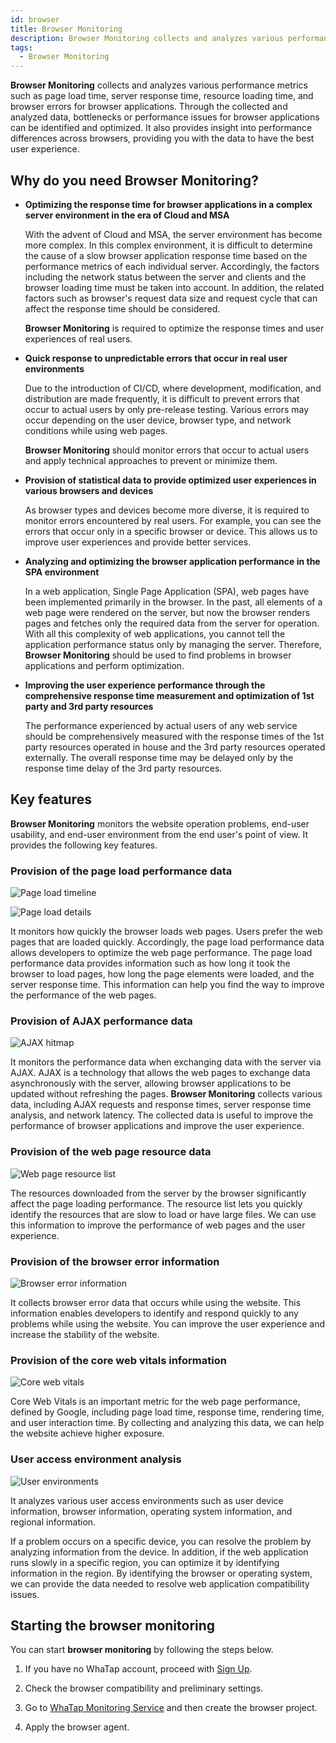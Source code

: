 ```yaml
---
id: browser
title: Browser Monitoring
description: Browser Monitoring collects and analyzes various performance metrics such as page load time, server response time, resource loading time, and browser errors for browser applications.
tags:
  - Browser Monitoring
---
```


**Browser Monitoring** collects and analyzes various performance metrics such as page load time, server response time, resource loading time, and browser errors for browser applications. Through the collected and analyzed data, bottlenecks or performance issues for browser applications can be identified and optimized. It also provides insight into performance differences across browsers, providing you with the data to have the best user experience.

## Why do you need **Browser Monitoring**?

-   **Optimizing the response time for browser applications in a complex server environment in the era of Cloud and MSA**

    With the advent of Cloud and MSA, the server environment has become more complex. In this complex environment, it is difficult to determine the cause of a slow browser application response time based on the performance metrics of each individual server. Accordingly, the factors including the network status between the server and clients and the browser loading time must be taken into account. In addition, the related factors such as browser's request data size and request cycle that can affect the response time should be considered.

    **Browser Monitoring** is required to optimize the response times and user experiences of real users.

-   **Quick response to unpredictable errors that occur in real user environments**

    Due to the introduction of CI/CD, where development, modification, and distribution are made frequently, it is difficult to prevent errors that occur to actual users by only pre-release testing. Various errors may occur depending on the user device, browser type, and network conditions while using web pages. 

    **Browser Monitoring** should monitor errors that occur to actual users and apply technical approaches to prevent or minimize them.

-   **Provision of statistical data to provide optimized user experiences in various browsers and devices**

    As browser types and devices become more diverse, it is required to monitor errors encountered by real users. For example, you can see the errors that occur only in a specific browser or device. This allows us to improve user experiences and provide better services.

-   **Analyzing and optimizing the browser application performance in the SPA environment**

    In a web application, Single Page Application (SPA), web pages have been implemented primarily in the browser. In the past, all elements of a web page were rendered on the server, but now the browser renders pages and fetches only the required data from the server for operation. With all this complexity of web applications, you cannot tell the application performance status only by managing the server. Therefore, **Browser Monitoring** should be used to find problems in browser applications and perform optimization.

-   **Improving the user experience performance through the comprehensive response time measurement and optimization of 1st party and 3rd party resources**

    The performance experienced by actual users of any web service should be comprehensively measured with the response times of the 1st party resources operated in house and the 3rd party resources operated externally. The overall response time may be delayed only by the response time delay of the 3rd party resources.

## Key features

**Browser Monitoring** monitors the website operation problems, end-user usability, and end-user environment from the end user's point of view. It provides the following key features.

### Provision of the page load performance data

![Page load timeline](/img/browser-pageload-timeline.png)

![Page load details](/img/browser-pageload-details.png)

It monitors how quickly the browser loads web pages. Users prefer the web pages that are loaded quickly. Accordingly, the page load performance data allows developers to optimize the web page performance. The page load performance data provides information such as how long it took the browser to load pages, how long the page elements were loaded, and the server response time. This information can help you find the way to improve the performance of the web pages.

### Provision of AJAX performance data

![AJAX hitmap](/img/browser-ajax-hitmap.png)

It monitors the performance data when exchanging data with the server via AJAX. AJAX is a technology that allows the web pages to exchange data asynchronously with the server, allowing browser applications to be updated without refreshing the pages. **Browser Monitoring** collects various data, including AJAX requests and response times, server response time analysis, and network latency. The collected data is useful to improve the performance of browser applications and improve the user experience.

### Provision of the web page resource data

![Web page resource list](/img/browser-page-resource-list.png)

The resources downloaded from the server by the browser significantly affect the page loading performance. The resource list lets you quickly identify the resources that are slow to load or have large files. We can use this information to improve the performance of web pages and the user experience.

### Provision of the browser error information

![Browser error information](/img/browser-error-info.png)

It collects browser error data that occurs while using the website. This information enables developers to identify and respond quickly to any problems while using the website. You can improve the user experience and increase the stability of the website.

### Provision of the core web vitals information

![Core web vitals](/img/rum-core-web-vitals.png)

Core Web Vitals is an important metric for the web page performance, defined by Google, including page load time, response time, rendering time, and user interaction time. By collecting and analyzing this data, we can help the website achieve higher exposure.

### User access environment analysis

![User environments](/img/browser-user-env.png)

It analyzes various user access environments such as user device information, browser information, operating system information, and regional information.

If a problem occurs on a specific device, you can resolve the problem by analyzing information from the device. In addition, if the web application runs slowly in a specific region, you can optimize it by identifying information in the region. By identifying the browser or operating system, we can provide the data needed to resolve web application compatibility issues.

## Starting the **browser monitoring**

You can start **browser monitoring** by following the steps below.

1.  If you have no WhaTap account, proceed with [Sign Up](https://www.whatap.io/ko/signup/).

2.  Check the browser compatibility and preliminary settings.

3.  Go to [WhaTap Monitoring Service](https://service.whatap.io) and then create the browser project.

4.  Apply the browser agent.
